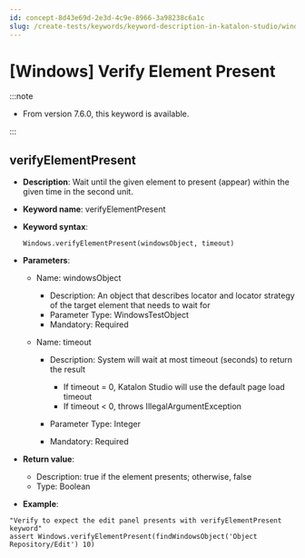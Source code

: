 ```yaml
---
id: concept-8d43e69d-2e3d-4c9e-8966-3a98238c6a1c
slug: /create-tests/keywords/keyword-description-in-katalon-studio/windows-keywords/windows-verify-element-present
---
```


# \[Windows\] Verify Element Present


:::note

-   From version 7.6.0, this keyword is available.


:::

## verifyElementPresent

-   **Description**: Wait until the given element to present \(appear\) within the given time in the second unit.
-   **Keyword name**: verifyElementPresent
-   **Keyword syntax**:

    ```
    Windows.verifyElementPresent(windowsObject, timeout)
    ```

-   **Parameters**:

    -   Name: windowsObject

        -   Description: An object that describes locator and locator strategy of the target element that needs to wait for
        -   Parameter Type: WindowsTestObject
        -   Mandatory: Required
    -   Name: timeout

        -   Description: System will wait at most timeout \(seconds\) to return the result

            -   If timeout = 0, Katalon Studio will use the default page load timeout
            -   If timeout &lt; 0, throws IllegalArgumentException
        -   Parameter Type: Integer
        -   Mandatory: Required
-   **Return value**:

    -   Description: true if the element presents; otherwise, false
    -   Type: Boolean
-   **Example**:


```
"Verify to expect the edit panel presents with verifyElementPresent keyword"
assert Windows.verifyElementPresent(findWindowsObject('Object Repository/Edit') 10)

```